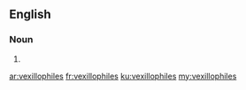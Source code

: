 ==English==

===Noun===
{{head|en|noun plural form}}

# {{plural of|vexillophile|lang=en}}

[[ar:vexillophiles]]
[[fr:vexillophiles]]
[[ku:vexillophiles]]
[[my:vexillophiles]]